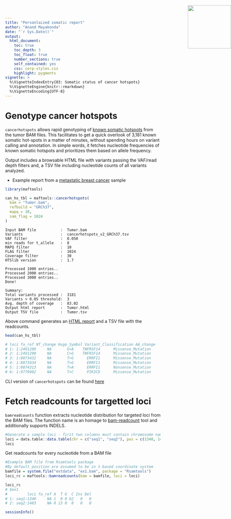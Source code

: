 ```yaml
---
title: "Personlaized somatic report"
author: "Anand Mayakonda"
date: "`r Sys.Date()`"
output: 
  html_document:
    toc: true
    toc_depth: 3
    toc_float: true
    number_sections: true
    self_contained: yes
    css: corp-styles.css
    highlight: pygments
vignette: >
  %\VignetteIndexEntry{03: Somatic status of cancer hotspots}
  %\VignetteEngine{knitr::rmarkdown}
  %\VignetteEncoding{UTF-8}
---
```


<img src="maftools_hex.svg" height="140" style="position:absolute;top:30px;right:0px;"/>


# Genotype cancer hotspots

`cancerhotspots` allows rapid genotyping of [known somatic hotspots]((https://www.cancerhotspots.org/)) from the tumor BAM files. This facilitates to get a quick overlook of 3,181 known somatic hot-spots in a matter of minutes, without spending hours on variant calling and annotation. In simple words, it fetches nucleotide frequencies of known somatic hotspots and prioritizes them based on allele frequency. 

Output includes a browsable HTML file with variants passing the VAF/read depth filters and, a TSV file including nucleotide counts of all variants analyzed.

* Example report from a [metastatic breast cancer](https://poisonalien.github.io/STAR_wrapper_script/) sample

```r
library(maftools)
```

```r
can_hs_tbl = maftools::cancerhotspots(
  bam = "Tumor.bam",
  refbuild = "GRCh37",
  mapq = 10,
  sam_flag = 1024
)
```

```
Input BAM file           :  Tumor.bam
Variants                 :  cancerhotspots_v2_GRCh37.tsv
VAF filter               :  0.050
min reads for t_allele   :  8
MAPQ filter              :  10
FLAG filter              :  1024
Coverage filter          :  30
HTSlib version           :  1.7

Processed 1000 entries..
Processed 2000 entries..
Processed 3000 entries..
Done!

Summary:
Total variants processed :  3181
Variants > 0.05 threshold:  3
Avg. depth of coverage   :  83.02
Output html report       :  Tumor.html
Output TSV file          :  Tumor.tsv
```

Above command generates an [HTML report](https://poisonalien.github.io/STAR_wrapper_script/) and a TSV file with the readcounts.

```r
head(can_hs_tbl)

# loci fa_ref NT_change Hugo_Symbol Variant_Classification AA_change              Meta VAF A   T  G  C Ins Del
# 1: 1:2491289     NA       G>A    TNFRSF14      Missense_Mutation     C111Y    deleterious(0)   0 0   0 21  0   0   0
# 2: 1:2491290     NA       C>G    TNFRSF14      Missense_Mutation     C111W    deleterious(0)   0 0   0  0 21   0   0
# 3: 1:8073432     NA       T>G      ERRFI1      Missense_Mutation     K409N    deleterious(0)   0 1  64  0  1   0   0
# 4: 1:8073434     NA       T>G      ERRFI1      Missense_Mutation     K409Q deleterious(0.04)   0 0  63  0  0   0   0
# 5: 1:8074313     NA       T>A      ERRFI1      Nonsense_Mutation     K116*                     0 0 106  0  0   0   0
# 6: 1:9779982     NA       T>C      PIK3CD      Missense_Mutation     C416R   tolerated(0.26)   0 1  18  0  0   0   0
```

CLI version of `cancerhotspots` can be found [here](https://github.com/PoisonAlien/somaticfreq)


# Fetch readcounts for targetted loci

`bamreadcounts` function extracts nucleotide distribution for targeted loci from the BAM files. The function name is an homage to [bam-readcount](https://github.com/genome/bam-readcount) tool and additionally supports INDELS.

```r
#Generate a sample loci - first two columns must contain chromosome name and position 
loci = data.table::data.table(chr = c("seq1", "seq2"), pos = c(1340, 1483))
loci
```

Get readcounts for every nucleotide from a BAM file
```r
#Example BAM file from Rsamtools package
#By default position are assumed to be in 1-based coordinate system
bamfile = system.file("extdata", "ex1.bam", package = "Rsamtools") 
loci_rc = maftools::bamreadcounts(bam = bamfile, loci = loci) 

loci_rc
# $ex1
#         loci fa_ref A  T G  C Ins Del
# 1: seq1:1340     NA 1  0 0 62   0   0
# 2: seq2:1483     NA 0 13 0  0   0   0
```


```r
sessionInfo()
```

